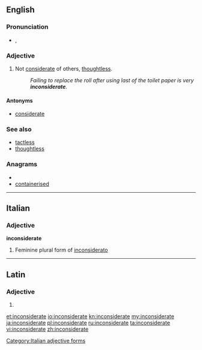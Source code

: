 ==English==

===Pronunciation===
* {{IPA|/ˌɪnkənˈsɪdərɪt/|/ˌɪŋ-/}}, {{SAMPA|/%Ink@n"sId@rIt/|/%IN-/}}

===Adjective===
{{en-adj}}

# Not [[considerate]] of others, [[thoughtless]].
#: ''Failing to replace the roll after using last of the toilet paper is very '''inconsiderate'''.''

====Antonyms====
* [[considerate]]

===See also===
* [[tactless]]
* [[thoughtless]]

===Anagrams===
* {{alphagram|acdeeiinnorst}}
* [[containerised#English|containerised]]

----

==Italian==

===Adjective===
'''inconsiderate''' {{f}}

# Feminine plural form of [[inconsiderato]]

[[Category:Italian adjective forms]]

----

==Latin==

===Adjective===
{{la-adj-form|inconsīderāte}}

# {{inflection of|inconsideratus|inconsīderātus|voc|m|s|lang=la}}
{{count page|[[Wiktionary:Page count]]}}

[[et:inconsiderate]]
[[io:inconsiderate]]
[[kn:inconsiderate]]
[[my:inconsiderate]]
[[ja:inconsiderate]]
[[pl:inconsiderate]]
[[ru:inconsiderate]]
[[ta:inconsiderate]]
[[vi:inconsiderate]]
[[zh:inconsiderate]]